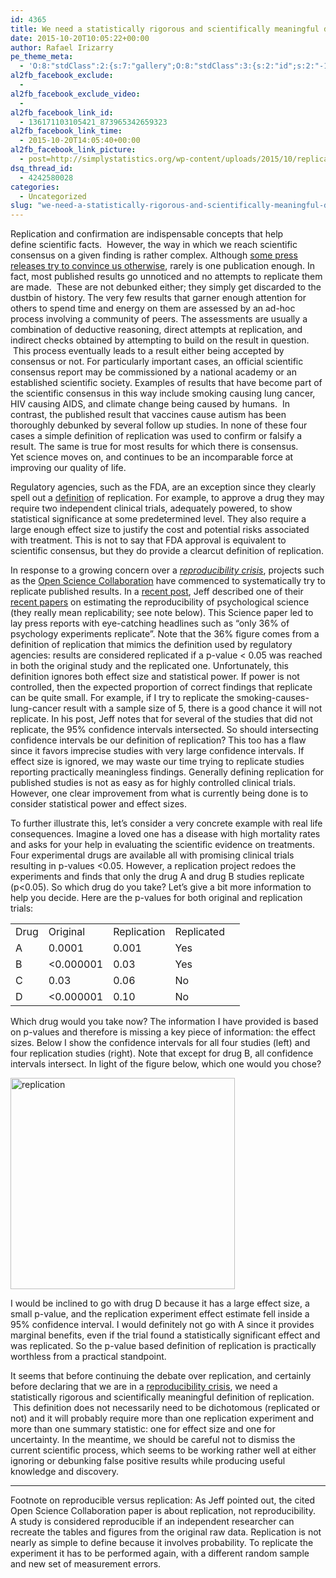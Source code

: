 ```yaml
---
id: 4365
title: We need a statistically rigorous and scientifically meaningful definition of replication
date: 2015-10-20T10:05:22+00:00
author: Rafael Irizarry
pe_theme_meta:
  - 'O:8:"stdClass":2:{s:7:"gallery";O:8:"stdClass":3:{s:2:"id";s:2:"-1";s:5:"width";s:0:"";s:6:"height";s:0:"";}s:5:"video";O:8:"stdClass":1:{s:2:"id";s:2:"-1";}}'
al2fb_facebook_exclude:
  - 
al2fb_facebook_exclude_video:
  - 
al2fb_facebook_link_id:
  - 136171103105421_873965342659323
al2fb_facebook_link_time:
  - 2015-10-20T14:05:40+00:00
al2fb_facebook_link_picture:
  - post=http://simplystatistics.org/wp-content/uploads/2015/10/replication.png
dsq_thread_id:
  - 4242580028
categories:
  - Uncategorized
slug: "we-need-a-statistically-rigorous-and-scientifically-meaningful-definition-of-replication"
---
```

Replication and confirmation are indispensable concepts that help define scientific facts.  However, the way in which we reach scientific consensus on a given finding is rather complex. Although [some press releases try to convince us otherwise](http://simplystatistics.org/2015/06/24/how-public-relations-and-the-media-are-distorting-science/), rarely is one publication enough. In fact, most published results go unnoticed and no attempts to replicate them are made.  These are not debunked either; they simply get discarded to the dustbin of history. The very few results that garner enough attention for others to spend time and energy on them are assessed by an ad-hoc process involving a community of peers. The assessments are usually a combination of deductive reasoning, direct attempts at replication, and indirect checks obtained by attempting to build on the result in question.  This process eventually leads to a result either being accepted by consensus or not. For particularly important cases, an official scientific consensus report may be commissioned by a national academy or an established scientific society. Examples of results that have become part of the scientific consensus in this way include smoking causing lung cancer, HIV causing AIDS, and climate change being caused by humans.  In contrast, the published result that vaccines cause autism has been thoroughly debunked by several follow up studies. In none of these four cases a simple definition of replication was used to confirm or falsify a result. The same is true for most results for which there is consensus. Yet science moves on, and continues to be an incomparable force at improving our quality of life.

Regulatory agencies, such as the FDA, are an exception since they clearly spell out a [definition](http://www.fda.gov/downloads/Drugs/.../Guidances/ucm078749.pdf) of replication. For example, to approve a drug they may require two independent clinical trials, adequately powered, to show statistical significance at some predetermined level. They also require a large enough effect size to justify the cost and potential risks associated with treatment. This is not to say that FDA approval is equivalent to scientific consensus, but they do provide a clearcut definition of replication.

In response to a growing concern over a _[reproducibility crisis](http://www.nature.com/news/reproducibility-1.17552)_, projects such as the [Open Science Collaboration](http://osc.centerforopenscience.org/) have commenced to systematically try to replicate published results. In a [recent post](http://simplystatistics.org/2015/10/01/a-glass-half-full-interpretation-of-the-replicability-of-psychological-science/), Jeff described one of their [recent papers](http://www.sciencemag.org/content/349/6251/aac4716) on estimating the reproducibility of psychological science (they really mean replicability; see note below). This Science paper led to lay press reports with eye-catching headlines such as “only 36% of psychology experiments replicate”. Note that the 36% figure comes from a definition of replication that mimics the definition used by regulatory agencies: results are considered replicated if a p-value < 0.05 was reached in both the original study and the replicated one. Unfortunately, this definition ignores both effect size and statistical power. If power is not controlled, then the expected proportion of correct findings that replicate can be quite small. For example, if I try to replicate the smoking-causes-lung-cancer result with a sample size of 5, there is a good chance it will not replicate. In his post, Jeff notes that for several of the studies that did not replicate, the 95% confidence intervals intersected. So should intersecting confidence intervals be our definition of replication? This too has a flaw since it favors imprecise studies with very large confidence intervals. If effect size is ignored, we may waste our time trying to replicate studies reporting practically meaningless findings. Generally defining replication for published studies is not as easy as for highly controlled clinical trials. However, one clear improvement from what is currently being done is to consider statistical power and effect sizes.

To further illustrate this, let's consider a very concrete example with real life consequences. Imagine a loved one has a disease with high mortality rates and asks for your help in evaluating the scientific evidence on treatments. Four experimental drugs are available all with promising clinical trials resulting in p-values <0.05. However, a replication project redoes the experiments and finds that only the drug A and drug B studies replicate (p<0.05). So which drug do you take? Let's give a bit more information to help you decide. Here are the p-values for both original and replication trials:

<table style="width: 100%;">
  <tr>
    <td>
      Drug
    </td>
    
    <td>
      Original
    </td>
    
    <td>
      Replication
    </td>
    
    <td>
      Replicated
    </td>
  </tr>
  
  <tr>
    <td>
      A
    </td>
    
    <td>
      0.0001
    </td>
    
    <td>
      0.001
    </td>
    
    <td>
      Yes
    </td>
  </tr>
  
  <tr>
    <td>
      B
    </td>
    
    <td>
      <0.000001
    </td>
    
    <td>
      0.03
    </td>
    
    <td>
      Yes
    </td>
  </tr>
  
  <tr>
    <td>
      C
    </td>
    
    <td>
      0.03
    </td>
    
    <td>
      0.06
    </td>
    
    <td>
      No
    </td>
  </tr>
  
  <tr>
    <td>
      D
    </td>
    
    <td>
      <0.000001
    </td>
    
    <td>
      0.10
    </td>
    
    <td>
      No
    </td>
    
    <td>
    </td>
  </tr>
</table>

Which drug would you take now? The information I have provided is based on p-values and therefore is missing a key piece of information: the effect sizes. Below I show the confidence intervals for all four studies (left) and four replication studies (right). Note that except for drug B, all confidence intervals intersect. In light of the figure below, which one would you chose?

[<img class=" wp-image-4368 alignright" src="http://simplystatistics.org/wp-content/uploads/2015/10/replication.png" alt="replication" width="359" height="338" srcset="http://simplystatistics.org/wp-content/uploads/2015/10/replication-300x283.png 300w, http://simplystatistics.org/wp-content/uploads/2015/10/replication-212x200.png 212w, http://simplystatistics.org/wp-content/uploads/2015/10/replication.png 617w" sizes="(max-width: 359px) 100vw, 359px" />](http://simplystatistics.org/wp-content/uploads/2015/10/replication.png)

I would be inclined to go with drug D because it has a large effect size, a small p-value, and the replication experiment effect estimate fell inside a 95% confidence interval. I would definitely not go with A since it provides marginal benefits, even if the trial found a statistically significant effect and was replicated. So the p-value based definition of replication is practically worthless from a practical standpoint.

It seems that before continuing the debate over replication, and certainly before declaring that we are in a [reproducibility crisis](http://www.nature.com/news/reproducibility-1.17552), we need a statistically rigorous and scientifically meaningful definition of replication.  This definition does not necessarily need to be dichotomous (replicated or not) and it will probably require more than one replication experiment and more than one summary statistic: one for effect size and one for uncertainty. In the meantime, we should be careful not to dismiss the current scientific process, which seems to be working rather well at either ignoring or debunking false positive results while producing useful knowledge and discovery.

* * *

Footnote on reproducible versus replication: As Jeff pointed out, the cited Open Science Collaboration paper is about replication, not reproducibility. A study is considered reproducible if an independent researcher can recreate the tables and figures from the original raw data. Replication is not nearly as simple to define because it involves probability. To replicate the experiment it has to be performed again, with a different random sample and new set of measurement errors.

